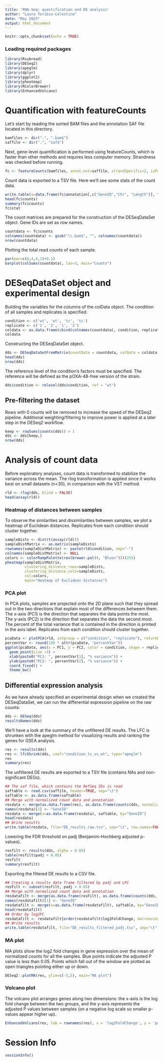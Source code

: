 ```yaml
---
title: 'RNA-Seq: quantification and DE analysis'
author: "Laura Toribio-Celestino"
date: "May 2023"
output: html_document
---
```


```r
knitr::opts_chunk$set(echo = TRUE)
```

### Loading required packages

```r
library(Rsubread)
library(DESeq2)
library(apeglm)
library(dplyr)
library(ggplot2)
library(pheatmap)
library(RColorBrewer)
library(EnhancedVolcano)
```




# Quantification with featureCounts

Let's start by reading the sorted BAM files and the annotation SAF file located in this directory.

```r
bamfiles <- dir(".", ".bam$")
saffile <- dir(".", "saf$")
```

Next, gene-level quantification is performed using featureCounts, which is faster than other methods and requires less computer memory. Strandness was checked before running.

```r
fc <- featureCounts(bamfiles, annot.ext=saffile, strandSpecific=2, isPairedEnd=TRUE, nthreads=15)
```

Count data is exported to a TSV file. Here we'll see some stats of the count data.

```r
write.table(x=data.frame(fc$annotation[,c("GeneID","Chr", "Length")], fc$counts, stringsAsFactors=FALSE), file="featureCounts.tsv", quote=FALSE, sep="\t", row.names=FALSE)
head(fc$counts)
summary(fc$counts)
fc$stat
```

The count matrices are prepared for the construction of the DESeqDataSet object. Gene IDs are set as row names.

```r
countdata <- fc$counts
colnames(countdata) <- gsub("\\.bam$", "", colnames(countdata))
nrow(countdata)
```

Plotting the total read counts of each sample.

```r
par(mar=c(8,4,4,1)+0.1)
barplot(colSums(countdata), las=3, main="Counts")
```






# DESeqDataSet object and experimental design

Building the variables for the columns of the colData object. The condition of all samples and replicates is specified.

```r
condition <- c('wt', 'wt', 'tc', 'tc')
replicate <- c('1', '2', '1', '2')
coldata <- as.data.frame(cbind(colnames(countdata), condition, replicate))
coldata
```

Constructing the DESeqDataSet object.

```r
dds <- DESeqDataSetFromMatrix(countData = countdata, colData = coldata, design = ~ condition)
head(dds)
nrow(dds)
```

The reference level of the condition's factors must be specified. The reference will be defined as the pOXA-48-free version of the strain.

```r
dds$condition <- relevel(dds$condition, ref = "wt")
```


## Pre-filtering the dataset

Rows with 0 counts will be removed to increase the speed of the DESeq2 pipeline. Additional weighting/filtering to improve power is applied at a later step in the DESeq2 workflow.

```r
keep <- rowSums(counts(dds)) > 1
dds <- dds[keep,]
nrow(dds)
```






# Analysis of count data

Before exploratory analyses, count data is transformed to stabilize the variance across the mean. The rlog transformation is applied since it works best on small datasets (n<30), in comparison with the VST method.

```r
rld <- rlog(dds, blind = FALSE)
head(assay(rld))
```





### Heatmap of distances between samples

To observe the similarities and dissimilarities between samples, we plot a heatmap of Euclidean distances. Replicates from each condition should cluster together.

```r
sampleDists <- dist(t(assay(rld)))
sampleDistMatrix <- as.matrix(sampleDists)
rownames(sampleDistMatrix) <- paste(rld$condition, sep="-")
colnames(sampleDistMatrix) <- NULL
colors <- colorRampPalette(rev(brewer.pal(9, "Blues")))(255)
pheatmap(sampleDistMatrix,
         clustering_distance_rows=sampleDists,
         clustering_distance_cols=sampleDists,
         col=colors,
         main="Heatmap of Euclidean distances")
```


### PCA plot

In PCA plots, samples are projected onto the 2D plane such that they spread out in the two directions that explain most of the differences betweem them. The x-axis (PC1) is the direction that separates the data points the most. The y-axis (PC2) is the direction that separates the data the second most. The percent of the total variance that is contained in the direction is printed in the axis label. Replicates from each condition should cluster together.

```r
pcaData <- plotPCA(rld, intgroup = c("condition", "replicate"), returnData = TRUE)
percentVar <- round(100 * attr(pcaData, "percentVar"))
ggplot(pcaData, aes(x = PC1, y = PC2, color = condition, shape = replicate)) +
  geom_point(size =3) +
  xlab(paste0("PC1: ", percentVar[1], "% variance")) +
  ylab(paste0("PC2: ", percentVar[2], "% variance")) +
  coord_fixed() +
  theme_bw()
```






## Differential expression analysis

As we have already specified an experimental design when we created the DESeqDataSet, we can run the differential expression pipeline on the raw counts:

```r
dds <- DESeq(dds)
resultsNames(dds)
```

We'll have a look at the summary of the unfiltered DE results. The LFC is shrunken with the apeglm method for visualizing results and ranking the genes for GSEA analysis.

```r
res <- results(dds)
res <- lfcShrink(dds, coef="condition_tc_vs_wt", type="apeglm")
res
summary(res)
```

The unfiltered DE results are exported to a TSV file (contains NAs and non-significant DEGs).

```r
## The saf file, which contains the RefSeq IDs is read
saftable <- read.csv(saffile, header=TRUE, sep="\t")
saftable <- as.data.frame(saftable)
## Merge with normalized count data and annotation
resdata <- merge(as.data.frame(res), as.data.frame(counts(dds, normalized=TRUE)), by="row.names", sort=FALSE)
names(resdata)[1] <- "GeneID"
resdata <- merge(x=as.data.frame(resdata), saftable, by="GeneID")
head(resdata)
## Write results
write.table(resdata, file="DE_results_raw.tsv", sep="\t", row.names=FALSE)
```

Lowering the FDR threshold on padj (Benjamini-Hochberg adjusted p-values).

```r
resfilt <- results(dds, alpha = 0.05)
table(resfilt$padj < 0.05)
resfilt
summary(resfilt)
```

Exporting the filtered DE results to a CSV file.

```r
## Creating a results data frame filtered by padj and LFC
resFilt <- subset(resfilt, padj < 0.05)
## Merge with normalized count data and annotation
resdatafilt <- merge(as.data.frame(resFilt), as.data.frame(counts(dds, normalized=TRUE)), by="row.names", sort=FALSE)
names(resdatafilt)[1] <- "GeneID"
resdatafilt <- merge(x=as.data.frame(resdatafilt), saftable, by="GeneID")
head(resdatafilt)
## Order by log2FC
resdatafilt <- resdatafilt[order(resdatafilt$log2FoldChange, decreasing = TRUE), ]
## Write results
write.table(resdatafilt, file="DE_results_filtered_padj.tsv", sep="\t", row.names=FALSE)
```




### MA plot

MA plots show the log2 fold changes in gene expression over the mean of normalized counts for all the samples. Blue points indicate the adjusted P value is less than 0.05. Points which fall out of the window are plotted as open triangles pointing either up or down.

```r
DESeq2::plotMA(res, ylim=c(-5,5), main="MA plot")
```


### Volcano plot

The volcano plot arranges genes along two dimensions: the x-axis is the log fold change between the two groups, and the y-axis represents the adjusted P values between samples (on a negative log scale so smaller p-values appear higher up). 

```r
EnhancedVolcano(res, lab = rownames(res), x = 'log2FoldChange', y = 'padj', pCutoff=0.05, FCcutoff=0, subtitleLabSize=0, axisLabSize=10, labSize=3, legendLabSize=10, legendIconSize=3, col=c('black', 'black', 'gold2', 'blue'), colAlpha = 0.3, drawConnectors = TRUE)
```




# Session Info

```r
sessionInfo()
```